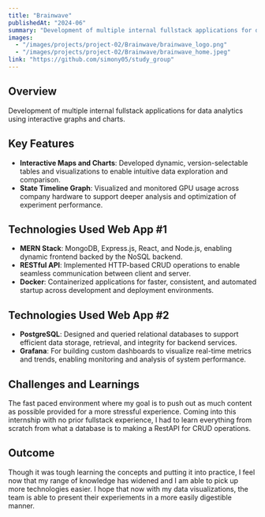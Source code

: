 ---
title: "Brainwave"
publishedAt: "2024-06"
summary: "Development of multiple internal fullstack applications for data analytics using interactive graphs and charts"
images:
  - "/images/projects/project-02/Brainwave/brainwave_logo.png"
  - "/images/projects/project-02/Brainwave/brainwave_home.jpeg"
link: "https://github.com/simony05/study_group"
---

## Overview

Development of multiple internal fullstack applications for data analytics using interactive graphs and charts.

## Key Features

- **Interactive Maps and Charts**: Developed dynamic, version-selectable tables and visualizations to enable intuitive data exploration and comparison.
- **State Timeline Graph**: Visualized and monitored GPU usage across company hardware to support deeper analysis and optimization of experiment performance.

## Technologies Used Web App #1

- **MERN Stack**: MongoDB, Express.js, React, and Node.js, enabling dynamic frontend backed by the NoSQL backend.
- **RESTful API**: Implemented HTTP-based CRUD operations to enable seamless communication between client and server.
- **Docker**: Containerized applications for faster, consistent, and automated startup across development and deployment environments.

## Technologies Used Web App #2

- **PostgreSQL**: Designed and queried relational databases to support efficient data storage, retrieval, and integrity for backend services.
- **Grafana**: For building custom dashboards to visualize real-time metrics and trends, enabling monitoring and analysis of system performance.

## Challenges and Learnings

The fast paced environment where my goal is to push out as much content as possible provided for a more stressful experience. Coming into this internship with no prior fullstack experience, I had to learn everything from scratch from what a database is to making a RestAPI for CRUD operations. 

## Outcome

Though it was tough learning the concepts and putting it into practice, I feel now that my range of knowledge has widened and I am able to pick up more technologies easier. I hope that now with my data visualizations, the team is able to present their experiements in a more easily digestible manner.